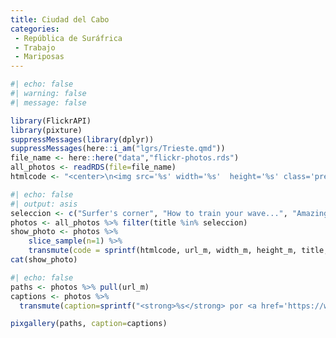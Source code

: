 ```yaml
---
title: Ciudad del Cabo
categories:
 - República de Suráfrica
 - Trabajo
 - Mariposas
---
```



```r
#| echo: false
#| warning: false
#| message: false

library(FlickrAPI)
library(pixture)
suppressMessages(library(dplyr))
suppressMessages(here::i_am("lgrs/Trieste.qmd"))
file_name <- here::here("data","flickr-photos.rds")
all_photos <- readRDS(file=file_name)
htmlcode <- "<center>\n<img src='%s' width='%s'  height='%s' class='preview-image'>\n<br/>\n**%s** by <a href='https://www.flickr.com/photos/jferrer/%s' target='flickr'>JR Ferrer Paris @ flickr</a><br/></center>"
```

```r
#| echo: false
#| output: asis
seleccion <- c("Surfer's corner", "How to train your wave...", "Amazing", "Mi menina", "Hoerikwaggo", "Owl", "donde estarás")
photos <- all_photos %>% filter(title %in% seleccion) 
show_photo <- photos %>% 
    slice_sample(n=1) %>%
    transmute(code = sprintf(htmlcode, url_m, width_m, height_m, title, id)) %>% pull()
cat(show_photo)
```

```r
#| echo: false
paths <- photos %>% pull(url_m)
captions <- photos %>% 
  transmute(caption=sprintf("<strong>%s</strong> por <a href='https://www.flickr.com/photos/jferrer/%s' target='flickr'>JR Ferrer Paris @ flickr</a>",title,id)) %>% pull()

pixgallery(paths, caption=captions)

```
